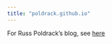 ```yaml
---
title: "poldrack.github.io"
---
```


For Russ Poldrack's blog, see [here](https://russpoldrack.org/blog)
